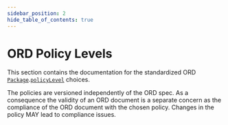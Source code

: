 ```yaml
---
sidebar_position: 2
hide_table_of_contents: true
---
```


# ORD Policy Levels

This section contains the documentation for the standardized ORD [`Package`](../../spec-v1/interfaces/document.md#package).[`policyLevel`](../../spec-v1/interfaces/document.md#package_policylevel) choices.

The policies are versioned independently of the ORD spec.
As a consequence the validity of an ORD document is a separate concern as the compliance of the ORD document with the chosen policy. Changes in the policy MAY lead to compliance issues.


<br />
<DocCardList />
